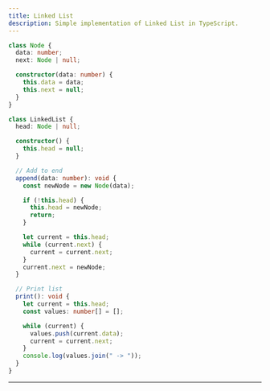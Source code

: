 ```yaml
---
title: Linked List
description: Simple implementation of Linked List in TypeScript.
---
```


```ts copy
class Node {
  data: number;
  next: Node | null;

  constructor(data: number) {
    this.data = data;
    this.next = null;
  }
}

class LinkedList {
  head: Node | null;

  constructor() {
    this.head = null;
  }

  // Add to end
  append(data: number): void {
    const newNode = new Node(data);

    if (!this.head) {
      this.head = newNode;
      return;
    }

    let current = this.head;
    while (current.next) {
      current = current.next;
    }
    current.next = newNode;
  }

  // Print list
  print(): void {
    let current = this.head;
    const values: number[] = [];

    while (current) {
      values.push(current.data);
      current = current.next;
    }
    console.log(values.join(" -> "));
  }
}
```

---
